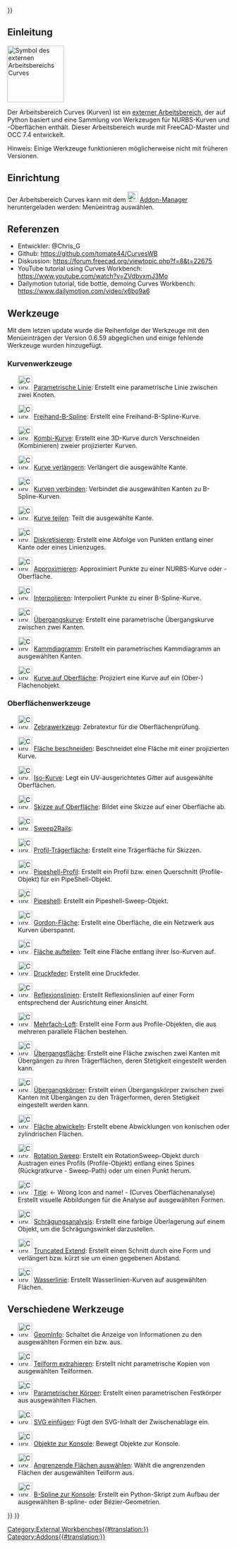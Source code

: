 <languages/>
{{UnfinishedDocu{{#translation:}}}}


<span id="Introduction"></span>
==Einleitung==

[[Image:Curves_workbench_icon.svg|thumb|128px|Symbol des externen Arbeitsbereichs Curves]]
{{TOCright}}

Der Arbeitsbereich Curves (Kurven) ist ein [[External_workbenches/de|externer Arbeitsbereich]], der auf Python basiert und eine Sammlung von Werkzeugen für NURBS-Kurven und -Oberflächen enthält. Dieser Arbeitsbereich wurde mit FreeCAD-Master und OCC 7.4 entwickelt.

Hinweis: Einige Werkzeuge funktionieren möglicherweise nicht mit früheren Versionen.

<span id="Installation"></span>
==Einrichtung==

Der Arbeitsbereich Curves kann mit dem [[Image:Std_AddonMgr.svg|24px|link=Std_AddonMgr]] [[Std_AddonMgr/de|Addon-Manager]] heruntergeladen werden: Menüeintrag {{MenuCommand|Werkzeuge → Addon-Manager}} auswählen.

<span id="References"></span>
==Referenzen==

* Entwickler: @Chris_G
* Github: https://github.com/tomate44/CurvesWB
* Diskussion: https://forum.freecad.org/viewtopic.php?f=8&t=22675
* YouTube tutorial using Curves Workbench: https://www.youtube.com/watch?v=ZVdbvxmJ3Mo
* Dailymotion tutorial, tide bottle, demoing Curves Workbench: https://www.dailymotion.com/video/x6bo9a6

<span id="Tools"></span>
==Werkzeuge==

Mit dem letzen update wurde die Reihenfolge der Werkzeuge mit den Menüeinträgen der Version 0.6.59 abgeglichen und einige fehlende Werkzeuge wurden hinzugefügt.

<span id="Curve_tools"></span>
===Kurvenwerkzeuge===

* [[Image:Curves_Line.svg|32px]] [[Curves_Line/de|Parametrische Linie]]: Erstellt eine parametrische Linie zwischen zwei Knoten.

* [[Image:Curves_EditableSpline.svg|32px]] [[Curves_EditableSpline/de|Freihand-B-Spline]]: Erstellt eine Freihand-B-Spline-Kurve.

* [[Image:Curves_MixedCurve.svg|32px]] [[Curves_MixedCurve/de|Kombi-Kurve]]: Erstellt eine 3D-Kurve durch Verschneiden (Kombinieren) zweier projizierter Kurven.

* [[Image:Curves_ExtendCurve.svg|32px]] [[Curves_ExtendCurve/de|Kurve verlängern]]: Verlängert die ausgewählte Kante.

* [[Image:Curves_JoinCurve.svg|32px]] [[Curves_JoinCurve/de|Kurven verbinden]]: Verbindet die ausgewählten Kanten zu B-Spline-Kurven.

* [[Image:Curves_SplitCurve.svg|32px]] [[Curves_SplitCurve/de|Kurve teilen]]: Teilt die ausgewählte Kante.

* [[Image:Curves_Discretize.svg|32px]] [[Curves_Discretize/de|Diskretisieren]]: Erstellt eine Abfolge von Punkten entlang einer Kante oder eines Linienzuges.

* [[Image:Curves_Approximate.svg|32px]] [[Curves_Approximate/de|Approximieren]]: Approximiert Punkte zu einer NURBS-Kurve oder -Oberfläche.

* [[Image:Curves_Interpolate.svg|32px]] [[Curves_Interpolate/de|Interpolieren]]: Interpoliert Punkte zu einer B-Spline-Kurve.

* [[Image:Curves_ParametricBlendCurve.svg|32px]] [[Curves_ParametricBlendCurve/de|Übergangskurve]]: Erstellt eine parametrische Übergangskurve zwischen zwei Kanten.

* [[Image:Curves_ParametricComb.svg|32px]] [[Curves_ParametricComb/de|Kammdiagramm]]: Erstellt ein parametrisches Kammdiagramm an ausgewählten Kanten.

* [[Image:Curves_CurveOnSurface.svg|32px]] [[Curves_CurveOnSurface/de|Kurve auf Oberfläche]]: Projiziert eine Kurve auf ein (Ober-) Flächenobjekt.

<span id="Surface_tools"></span>
===Oberflächenwerkzeuge===

* [[Image:Curves_ZebraTool.svg|32px]] [[Curves_ZebraTool/de|Zebrawerkzeug]]: Zebratextur für die Oberflächenprüfung.

* [[Image:Curves_TrimFace.svg|32px]] [[Curves_TrimFace/de|Fläche beschneiden]]: Beschneidet eine Fläche mit einer projizierten Kurve.

* [[Image:Curves_IsoCurve.svg|32px]] [[Curves_IsoCurve/de|Iso-Kurve]]: Legt ein UV-ausgerichtetes Gitter auf ausgewählte Oberflächen.

* [[Image:Curves_SketchOnSurface.svg|32px]] [[Curves_SketchOnSurface/de|Skizze auf Oberfläche]]: Bildet eine Skizze auf einer Oberfläche ab.

<div class="mw-translate-fuzzy">
* [[Image:Curves_Sweep2Rails.svg|32px]] [[Curves_Sweep2Rails/de|Sweep2Rails]]:
</div> 

* [[Image:Curves_ProfileSupport.svg|32px]] [[Curves_ProfileSupport/de|Profil-Trägerfläche]]: Erstellt eine Trägerfläche für Skizzen.

* [[Image:Curves_PipeshellProfile.svg|32px]] [[Curves_PipeshellProfile/de|Pipeshell-Profil]]: Erstellt ein Profil bzw. einen Querschnitt (Profile-Objekt) für ein PipeShell-Objekt.

* [[Image:Curves_Pipeshell.svg|32px]] [[Curves_Pipeshell/de|Pipeshell]]: Erstellt ein Pipeshell-Sweep-Objekt.

* [[Image:Curves_GordonSurface.svg|32px]] [[Curves_GordonSurface/de|Gordon-Fläche]]: Erstellt eine Oberfläche, die ein Netzwerk aus Kurven überspannt.

* [[Image:Curves_SegmentSurface.svg|32px]] [[Curves_SegmentSurface/de|Fläche aufteilen]]: Teilt eine Fläche entlang ihrer Iso-Kurven auf.

* [[Image:Curves_CompressionSpring.svg|32px]] [[Curves_CompressionSpring/de|Druckfeder]]: Erstellt eine Druckfeder.

* [[Image:Curves_ReflectLines.svg|32px]] [[Curves_ReflectLines/de|Reflexionslinien]]: Erstellt Reflexionslinien auf einer Form entsprechend der Ausrichtung einer Ansicht.

* [[Image:Curves_MultiLoft.svg|32px]] [[Curves_MultiLoft/de|Mehrfach-Loft]]: Erstellt eine Form aus Profile-Objekten, die aus mehreren parallele Flächen bestehen.

* [[Image:Curves_BlendSurf2.svg|32px]] [[Curves_BlendSurf2/de|Übergangsfläche]]: Erstellt eine Fläche zwischen zwei Kanten mit Übergängen zu ihren Trägerflächen, deren Stetigkeit eingestellt werden kann.

* [[Image:Curves_BlendSolid.svg|32px]] [[Curves_BlendSolid/de|Übergangskörper]]: Erstellt einen Übergangskörper zwischen zwei Kanten mit Übergängen zu den Trägerformen, deren Stetigkeit eingestellt werden kann.

* [[Image:Curves_FlattenFace.svg|32px]] [[Curves_FlattenFace/de|Fläche abwickeln]]: Erstellt ebene Abwicklungen von konischen oder zylindrischen Flächen.

* [[Image:Curves_RotationSweep.svg|32px]] [[Curves_RotationSweep/de|Rotation Sweep]]: Erstellt ein RotationSweep-Objekt durch Austragen eines Profils (Profile-Objekt) entlang eines Spines (Rückgratkurve - Sweep-Path) oder um einen Punkt herum.

* [[Image:Curves_ZebraTool.svg|32px]] [[Curves_SurfaceAnalysis/de|Title]]: <- Wrong Icon and name! - (Curves Oberflächenanalyse) Erstellt visuelle Abbildungen für die Analyse auf ausgewählten Formen.

* [[Image:Curves_DraftAnalysis.svg|32px]] [[Curves_DraftAnalysis/de|Schrägungsanalysis]]: Erstellt eine farbige Überlagerung auf einem Objekt, um die Schrägungswinkel darzustellen.

* [[Image:Curves_TruncateExtend.svg|32px]] [[Curves_TruncateExtend/de|Truncated Extend]]: Erstellt einen Schnitt durch eine Form und verlängert bzw. kürzt sie um einen gegebenen Abstand.

* [[Image:Curves_WaterlineCurves.svg|32px]] [[Curves_WaterlineCurves/de|Wasserlinie]]: Erstellt Wasserlinien-Kurven auf ausgewählten Flächen.

<span id="Miscellaneous_tools"></span>
==Verschiedene Werkzeuge==

* [[Image:Curves_GeomInfo.svg|32px]] [[Curves_GeomInfo/de|GeomInfo]]: Schaltet die Anzeige von Informationen zu den ausgewählten Formen ein bzw. aus.

* [[Image:Curves_ExtractSubshape.svg|32px]] [[Curves_ExtractSubshape/de|Teilform extrahieren]]: Erstellt nicht parametrische Kopien von ausgewählten Teilformen.

* [[Image:Curves_ParametricSolid.svg|32px]] [[Curves_ParametricSolid/de|Parametrischer Körper]]: Erstellt einen parametrischen Festkörper aus ausgewählten Flächen.

* [[Image:Curves_PasteSVG.svg|32px]] [[Curves_PasteSVG/de|SVG einfügen]]: Fügt den SVG-Inhalt der Zwischenablage ein.

* [[Image:Curves_ToConsole.svg|32px]] [[Curves_ToConsole/de|Objekte zur Konsole]]: Bewegt Objekte zur Konsole.

* [[Image:Curves_AdjacentFaces.svg|32px]] [[Curves_AdjacentFaces/de|Angrenzende Flächen auswählen]]: Wählt die angrenzenden Flächen der ausgewählten Teilform aus.

* [[Image:Curves_BSplineToConsole.svg|32px]] [[Curves_BSplineToConsole/de|B-Spline zur Konsole]]: Erstellt ein Python-Skript zum Aufbau der ausgewählten B-spline- oder Bézier-Geometrien.


{{Curves Tools navi{{#translation:}}}}
{{Userdocnavi{{#translation:}}}}
[[Category:External Workbenches{{#translation:}}]]
[[Category:Addons{{#translation:}}]]